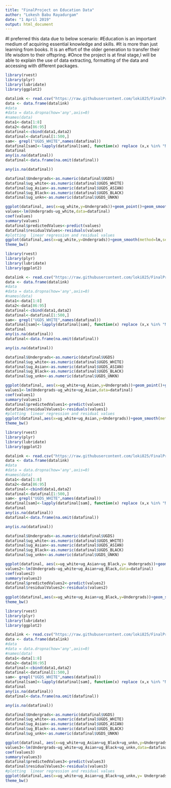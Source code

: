 ---
title: "FinalProject on Education Data"
author: "Lokesh Babu Rayadurgam"
date: "1 April 2019"
output: html_document
---

#I preferred this data due to below scenario:
#Education is an important medium of acquiring essential knowledge and skills. 
#It is more than just learning from books. It is an effort of the older generation to transfer their life wisdom to their offspring. 
#Once the project is at final stage,I will be able to explain the use of data extracting, formatting of the data and accessing with different packages.

```{r 1st model}
library(rvest)
library(plyr)
library(lubridate)
library(ggplot2)

datalink <- read.csv("https://raw.githubusercontent.com/loki825/FinalProject/master/Most-Recent-Cohorts-Scorecard-Elements.csv",header=TRUE, sep=",")
data <- data.frame(datalink)
#data
#data = data.dropna(how='any',axis=0)
#names(data)
data1<-data[1:8]
data2<-data[86:95]
datafinal<-cbind(data1,data2)
datafinal<-datafinal[1:500,]
sam<- grepl("UGDS_WHITE",names(datafinal))
datafinal[sam]<-lapply(datafinal[sam], function(x) replace (x,x %in% "NULL", NA))
datafinal
any(is.na(datafinal))
datafinal<-data.frame(na.omit(datafinal))

any(is.na(datafinal))

datafinal$Undergrads<-as.numeric(datafinal$UGDS)
datafinal$ug_white<-as.numeric(datafinal$UGDS_WHITE)
datafinal$ug_Asian<-as.numeric(datafinal$UGDS_ASIAN)
datafinal$ug_Black<-as.numeric(datafinal$UGDS_BLACK)
datafinal$ug_unkn<-as.numeric(datafinal$UGDS_UNKN)

ggplot(datafinal, aes(x=ug_white,y=Undergrads))+geom_point()+geom_smooth(method=lm,se=FALSE, color="black")
values<-lm(Undergrads~ug_white,data=datafinal)
coef(values)
summary(values)
datafinal$predictedValues<-predict(values)
datafinal$residualValues<-residuals(values)
#plotting  linear regression and residual values 
ggplot(datafinal,aes(x=ug_white,y=Undergrads))+geom_smooth(method=lm,se=FALSE,color="grey")+geom_segment(aes(xend=ug_white,yend=predictedValues),alpha=0.2)+geom_point(aes(color=abs(residualValues)))+scale_color_continuous(low="red",high="blue")+guides(color=FALSE)+geom_point(aes(y=predictedValues),shape=1)
theme_bw()

```

```{r 2nd model}
library(rvest)
library(plyr)
library(lubridate)
library(ggplot2)

datalink <- read.csv("https://raw.githubusercontent.com/loki825/FinalProject/master/Most-Recent-Cohorts-Scorecard-Elements.csv",header=TRUE, sep=",")
data <- data.frame(datalink)
#data
#data = data.dropna(how='any',axis=0)
#names(data)
data1<-data[1:8]
data2<-data[86:95]
datafinal<-cbind(data1,data2)
datafinal<-datafinal[1:500,]
sam<- grepl("UGDS_WHITE",names(datafinal))
datafinal[sam]<-lapply(datafinal[sam], function(x) replace (x,x %in% "NULL", NA))
datafinal
any(is.na(datafinal))
datafinal<-data.frame(na.omit(datafinal))

any(is.na(datafinal))

datafinal$Undergrads<-as.numeric(datafinal$UGDS)
datafinal$ug_white<-as.numeric(datafinal$UGDS_WHITE)
datafinal$ug_Asian<-as.numeric(datafinal$UGDS_ASIAN)
datafinal$ug_Black<-as.numeric(datafinal$UGDS_BLACK)
datafinal$ug_unkn<-as.numeric(datafinal$UGDS_UNKN)

ggplot(datafinal, aes(x=ug_white+ug_Asian,y=Undergrads))+geom_point()+geom_smooth(method=lm,se=FALSE, color="black")
values1<-lm(Undergrads~ug_white+ug_Asian,data=datafinal)
coef(values1)
summary(values1)
datafinal$predictedValues1<-predict(values1)
datafinal$residualValues1<-residuals(values1)
#plotting  linear regression and residual values 
ggplot(datafinal,aes(x=ug_white+ug_Asian,y=Undergrads))+geom_smooth(method=lm,se=FALSE,color="grey")+geom_segment(aes(xend=ug_white+ug_Asian,yend=predictedValues1),alpha=0.2)+geom_point(aes(color=abs(residualValues1)))+scale_color_continuous(low="red",high="blue")+guides(color=FALSE)+geom_point(aes(y=predictedValues1),shape=1)
theme_bw()
```

```{r 3rd model}
library(rvest)
library(plyr)
library(lubridate)
library(ggplot2)

datalink <- read.csv("https://raw.githubusercontent.com/loki825/FinalProject/master/Most-Recent-Cohorts-Scorecard-Elements.csv",header=TRUE, sep=",")
data <- data.frame(datalink)
#data
#data = data.dropna(how='any',axis=0)
#names(data)
data1<-data[1:8]
data2<-data[86:95]
datafinal<-cbind(data1,data2)
datafinal<-datafinal[1:500,]
sam<- grepl("UGDS_WHITE",names(datafinal))
datafinal[sam]<-lapply(datafinal[sam], function(x) replace (x,x %in% "NULL", NA))
datafinal
any(is.na(datafinal))
datafinal<-data.frame(na.omit(datafinal))

any(is.na(datafinal))

datafinal$Undergrads<-as.numeric(datafinal$UGDS)
datafinal$ug_white<-as.numeric(datafinal$UGDS_WHITE)
datafinal$ug_Asian<-as.numeric(datafinal$UGDS_ASIAN)
datafinal$ug_Black<-as.numeric(datafinal$UGDS_BLACK)
datafinal$ug_unkn<-as.numeric(datafinal$UGDS_UNKN)

ggplot(datafinal, aes(x=ug_white+ug_Asian+ug_Black,y= Undergrads))+geom_point()+geom_smooth(method=lm,se=FALSE, color="black")
values2<-lm(Undergrads~ug_white+ug_Asian+ug_Black,data=datafinal)
coef(values2)
summary(values2)
datafinal$predictedValues2<-predict(values2)
datafinal$residualValues2<-residuals(values2)
 
ggplot(datafinal,aes(x=ug_white+ug_Asian+ug_Black,y=Undergrads))+geom_smooth(method=lm,se=FALSE,color="grey")+geom_segment(aes(xend=ug_white+ug_Asian+ug_Black,yend=predictedValues2),alpha=0.2)+geom_point(aes(color=abs(residualValues2)))+scale_color_continuous(low="red",high="blue")+guides(color=FALSE)+geom_point(aes(y=predictedValues2),shape=1)
theme_bw()
```

```{r 4th model}
library(rvest)
library(plyr)
library(lubridate)
library(ggplot2)

datalink <- read.csv("https://raw.githubusercontent.com/loki825/FinalProject/master/Most-Recent-Cohorts-Scorecard-Elements.csv",header=TRUE, sep=",")
data <- data.frame(datalink)
#data
#data = data.dropna(how='any',axis=0)
#names(data)
data1<-data[1:8]
data2<-data[86:95]
datafinal<-cbind(data1,data2)
datafinal<-datafinal[1:500,]
sam<- grepl("UGDS_WHITE",names(datafinal))
datafinal[sam]<-lapply(datafinal[sam], function(x) replace (x,x %in% "NULL", NA))
datafinal
any(is.na(datafinal))
datafinal<-data.frame(na.omit(datafinal))

any(is.na(datafinal))

datafinal$Undergrads<-as.numeric(datafinal$UGDS)
datafinal$ug_white<-as.numeric(datafinal$UGDS_WHITE)
datafinal$ug_Asian<-as.numeric(datafinal$UGDS_ASIAN)
datafinal$ug_Black<-as.numeric(datafinal$UGDS_BLACK)
datafinal$ug_unkn<-as.numeric(datafinal$UGDS_UNKN)

ggplot(datafinal, aes(x=ug_white+ug_Asian+ug_Black+ug_unkn,y=Undergrads))+geom_point()+geom_smooth(method=lm,se=FALSE, color="black")
values3<-lm(Undergrads~ug_white+ug_Asian+ug_Black+ug_unkn,data=datafinal)
coef(values3)
summary(values3)
datafinal$predictedValues3<-predict(values3)
datafinal$residualValues3<-residuals(values3)
#plotting  linear regression and residual values 
ggplot(datafinal,aes(x=ug_white+ug_Asian+ug_Black+ug_unkn,y= Undergrads))+geom_smooth(method=lm,se=FALSE,color="grey")+geom_segment(aes(xend=ug_white+ug_Asian+ug_Black+ug_unkn,yend=predictedValues3),alpha=0.2)+geom_point(aes(color=abs(residualValues3)))+scale_color_continuous(low="red",high="blue")+guides(color=FALSE)+geom_point(aes(y=predictedValues3),shape=1)
theme_bw()
```

